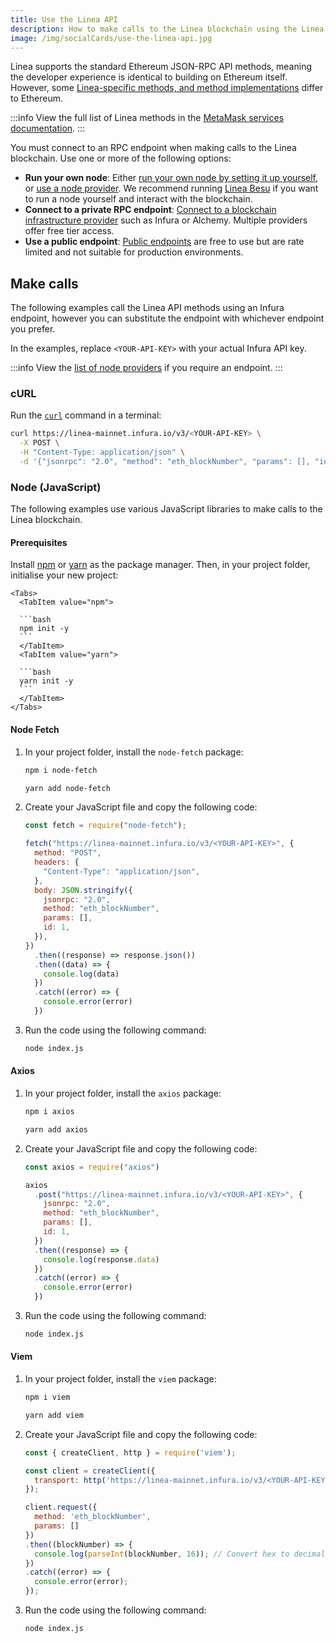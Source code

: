 ```yaml
---
title: Use the Linea API
description: How to make calls to the Linea blockchain using the Linea JSON-RPC APIs
image: /img/socialCards/use-the-linea-api.jpg
---
```



Linea supports the standard Ethereum JSON-RPC API methods, meaning the developer experience is
identical to building on Ethereum itself. However, some
[Linea-specific methods, and method implementations](./reference/index.mdx) differ to Ethereum.

:::info
View the full list of Linea methods in the
[MetaMask services documentation](https://docs.metamask.io/services/reference/linea/json-rpc-methods/).
:::

You must connect to an RPC endpoint when making calls to the Linea blockchain. Use one or more of the
following options:

- **Run your own node**: Either [run your own node by setting it up yourself](../get-started/how-to/run-a-node/index.mdx), or
    [use a node provider](../get-started/tooling/node-providers/index.mdx).
    We recommend running [Linea Besu](../get-started/how-to/run-a-node/linea-besu.mdx) if you want to run a node yourself and interact with the
    blockchain.
- **Connect to a private RPC endpoint**: [Connect to a blockchain infrastructure provider](../get-started/tooling/node-providers/index.mdx#private-rpc-endpoints)
    such as Infura or Alchemy. Multiple providers offer free tier access.
- **Use a public endpoint**: [Public endpoints](../get-started/tooling/node-providers/index.mdx#public-rpc-endpoints) are
    free to use but are rate limited and not suitable for production environments.

## Make calls

The following examples call the Linea API methods using an Infura endpoint, however you can substitute
the endpoint with whichever endpoint you prefer.

In the examples, replace `<YOUR-API-KEY>` with your actual Infura API key.

:::info
View the [list of node providers](../get-started/tooling/node-providers/index.mdx) if you require an endpoint.
:::


### cURL

Run the [`curl`](https://curl.se/) command in a terminal:

```bash
curl https://linea-mainnet.infura.io/v3/<YOUR-API-KEY> \
  -X POST \
  -H "Content-Type: application/json" \
  -d '{"jsonrpc": "2.0", "method": "eth_blockNumber", "params": [], "id": 1}'
```

### Node (JavaScript)

The following examples use various JavaScript libraries to make calls to the Linea blockchain.

#### Prerequisites

Install [npm](https://docs.npmjs.com/downloading-and-installing-node-js-and-npm)
or [yarn](https://yarnpkg.com/getting-started/install) as the package manager. Then, in your project
folder, initialise your new project:

    <Tabs>
      <TabItem value="npm">

      ```bash
      npm init -y
      ```
      </TabItem>
      <TabItem value="yarn">

      ```bash
      yarn init -y
      ```
      </TabItem>
    </Tabs>

#### Node Fetch

1. In your project folder, install the `node-fetch` package:

    <Tabs>
      <TabItem value="npm">

      ```bash
      npm i node-fetch
      ```
      </TabItem>
      <TabItem value="yarn">

      ```bash
      yarn add node-fetch
      ```
      </TabItem>
    </Tabs>

1. Create your JavaScript file and copy the following code:

    ```javascript title="index.js"
    const fetch = require("node-fetch");

    fetch("https://linea-mainnet.infura.io/v3/<YOUR-API-KEY>", {
      method: "POST",
      headers: {
        "Content-Type": "application/json",
      },
      body: JSON.stringify({
        jsonrpc: "2.0",
        method: "eth_blockNumber",
        params: [],
        id: 1,
      }),
    })
      .then((response) => response.json())
      .then((data) => {
        console.log(data)
      })
      .catch((error) => {
        console.error(error)
      })
    ```

1. Run the code using the following command:

    ```bash
    node index.js
    ```

#### Axios

1. In your project folder, install the `axios` package:

    <Tabs>
      <TabItem value="npm">

      ```bash
      npm i axios
      ```
      </TabItem>
      <TabItem value="yarn">

      ```bash
      yarn add axios
      ```
      </TabItem>
    </Tabs>

1. Create your JavaScript file and copy the following code:

    ```javascript title="index.js"
    const axios = require("axios")

    axios
      .post("https://linea-mainnet.infura.io/v3/<YOUR-API-KEY>", {
        jsonrpc: "2.0",
        method: "eth_blockNumber",
        params: [],
        id: 1,
      })
      .then((response) => {
        console.log(response.data)
      })
      .catch((error) => {
        console.error(error)
      })
    ```

1. Run the code using the following command:

    ```bash
    node index.js
    ```

#### Viem

1. In your project folder, install the `viem` package:

    <Tabs>
      <TabItem value="npm">

      ```bash
      npm i viem
      ```
      </TabItem>
      <TabItem value="yarn">

      ```bash
      yarn add viem
      ```
      </TabItem>
    </Tabs>

1. Create your JavaScript file and copy the following code:

    ```javascript title="index.js"
    const { createClient, http } = require('viem');

    const client = createClient({
      transport: http('https://linea-mainnet.infura.io/v3/<YOUR-API-KEY>')
    });

    client.request({
      method: 'eth_blockNumber',
      params: []
    })
    .then((blockNumber) => {
      console.log(parseInt(blockNumber, 16)); // Convert hex to decimal
    })
    .catch((error) => {
      console.error(error);
    });
    ```

1. Run the code using the following command:

    ```bash
    node index.js
    ```

